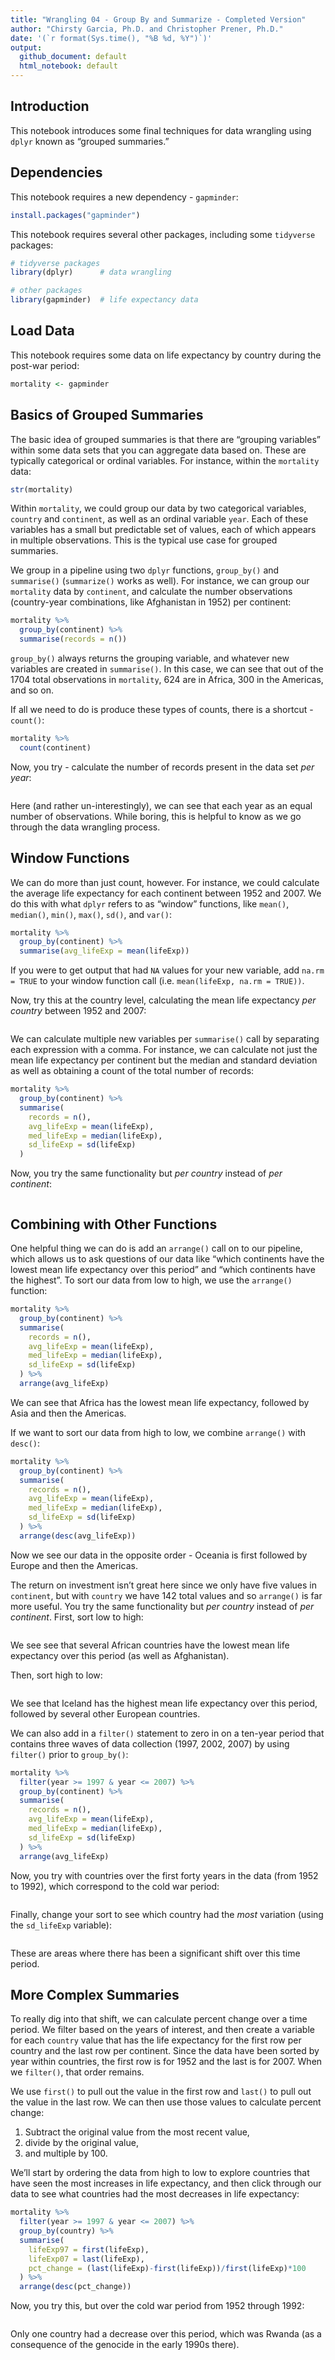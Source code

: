 ```yaml
---
title: "Wrangling 04 - Group By and Summarize - Completed Version"
author: "Chirsty Garcia, Ph.D. and Christopher Prener, Ph.D."
date: '(`r format(Sys.time(), "%B %d, %Y")`)'
output:
  github_document: default
  html_notebook: default
---
```


## Introduction
This notebook introduces some final techniques for data wrangling using `dplyr` known as "grouped summaries."

## Dependencies
This notebook requires a new dependency - `gapminder`:

```r
install.packages("gapminder")
```

This notebook requires several other packages, including some `tidyverse` packages:

```r
# tidyverse packages
library(dplyr)      # data wrangling

# other packages
library(gapminder)  # life expectancy data
```

## Load Data
This notebook requires some data on life expectancy by country during the post-war period:

```r
mortality <- gapminder
```

## Basics of Grouped Summaries
The basic idea of grouped summaries is that there are "grouping variables" within some data sets that you can aggregate data based on. These are typically categorical or ordinal variables. For instance, within the `mortality` data:

```r
str(mortality)
```

Within `mortality`, we could group our data by two categorical variables, `country` and `continent`, as well as an ordinal variable `year`. Each of these variables has a small but predictable set of values, each of which appears in multiple observations. This is the typical use case for grouped summaries.

We group in a pipeline using two `dplyr` functions, `group_by()` and `summarise()` (`summarize()` works as well). For instance, we can group our `mortality` data by `continent`, and calculate the number observations (country-year combinations, like Afghanistan in 1952) per continent:

```r
mortality %>%
  group_by(continent) %>%
  summarise(records = n())
```

`group_by()` always returns the grouping variable, and whatever new variables are created in `summarise()`. In this case, we can see that out of the 1704 total observations in `mortality`, 624 are in Africa, 300 in the Americas, and so on.

If all we need to do is produce these types of counts, there is a shortcut - `count()`:

```r
mortality %>%
  count(continent)
```

Now, you try - calculate the number of records present in the data set *per year*:

```r

```

Here (and rather un-interestingly), we can see that each year as an equal number of observations. While boring, this is helpful to know as we go through the data wrangling process.

## Window Functions

We can do more than just count, however. For instance, we could calculate the average life expectancy for each continent between 1952 and 2007. We do this with what `dplyr` refers to as "window" functions, like `mean()`, `median()`, `min()`, `max()`, `sd()`, and `var()`:

```r
mortality %>%
  group_by(continent) %>%
  summarise(avg_lifeExp = mean(lifeExp))
```

If you were to get output that had `NA` values for your new variable, add `na.rm = TRUE` to your window function call (i.e. `mean(lifeExp, na.rm = TRUE))`.

Now, try this at the country level, calculating the mean life expectancy *per country* between 1952 and 2007:

```r

```

We can calculate multiple new variables per `summarise()` call by separating each expression with a comma. For instance, we can calculate not just the mean life expectancy per continent but the median and standard deviation as well as obtaining a count of the total number of records:

```r
mortality %>%
  group_by(continent) %>%
  summarise(
    records = n(),
    avg_lifeExp = mean(lifeExp),
    med_lifeExp = median(lifeExp),
    sd_lifeExp = sd(lifeExp)
  )
```

Now, you try the same functionality but *per country* instead of *per continent*:

```r

```

## Combining with Other Functions

One helpful thing we can do is add an `arrange()` call on to our pipeline, which allows us to ask questions of our data like "which continents have the lowest mean life expectancy over this period" and "which continents have the highest". To sort our data from low to high, we use the `arrange()` function:

```r
mortality %>%
  group_by(continent) %>%
  summarise(
    records = n(),
    avg_lifeExp = mean(lifeExp),
    med_lifeExp = median(lifeExp),
    sd_lifeExp = sd(lifeExp)
  ) %>%
  arrange(avg_lifeExp)
```

We can see that Africa has the lowest mean life expectancy, followed by Asia and then the Americas.

If we want to sort our data from high to low, we combine `arrange()` with `desc()`:

```r
mortality %>%
  group_by(continent) %>%
  summarise(
    records = n(),
    avg_lifeExp = mean(lifeExp),
    med_lifeExp = median(lifeExp),
    sd_lifeExp = sd(lifeExp)
  ) %>%
  arrange(desc(avg_lifeExp))
```

Now we see our data in the opposite order - Oceania is first followed by Europe and then the Americas.

The return on investment isn't great here since we only have five values in `continent`, but with `country` we have 142 total values and so `arrange()` is far more useful. You try the same functionality but *per country* instead of *per continent*. First, sort low to high:

```r

```

We see see that several African countries have the lowest mean life expectancy over this period (as well as Afghanistan).

Then, sort high to low:

```r

```

We see that Iceland has the highest mean life expectancy over this period, followed by several other European countries.

We can also add in a `filter()` statement to zero in on a ten-year period that contains three waves of data collection (1997, 2002, 2007) by using `filter()` prior to `group_by()`:

```r
mortality %>%
  filter(year >= 1997 & year <= 2007) %>%
  group_by(continent) %>%
  summarise(
    records = n(),
    avg_lifeExp = mean(lifeExp),
    med_lifeExp = median(lifeExp),
    sd_lifeExp = sd(lifeExp)
  ) %>%
  arrange(avg_lifeExp)
```

Now, you try with countries over the first forty years in the data (from 1952 to 1992), which correspond to the cold war period:

```r

```

Finally, change your sort to see which country had the *most* variation (using the `sd_lifeExp` variable):

```r

```

These are areas where there has been a significant shift over this time period.

## More Complex Summaries

To really dig into that shift, we can calculate percent change over a time period. We filter based on the years of interest, and then create a variable for each `country` value that has the life expectancy for the first row per country and the last row per continent. Since the data have been sorted by year within countries, the first row is for 1952 and the last is for 2007. When we `filter()`, that order remains.

We use `first()` to pull out the value in the first row and `last()` to pull out the value in the last row. We can then use those values to calculate percent change:

1. Subtract the original value from the most recent value,
2. divide by the original value,
3. and multiple by 100.

We'll start by ordering the data from high to low to explore countries that have seen the most increases in life expectancy, and then click through our data to see what countries had the most decreases in life expectancy:

```r
mortality %>%
  filter(year >= 1997 & year <= 2007) %>%
  group_by(country) %>%
  summarise(
    lifeExp97 = first(lifeExp),
    lifeExp07 = last(lifeExp),
    pct_change = (last(lifeExp)-first(lifeExp))/first(lifeExp)*100
  ) %>%
  arrange(desc(pct_change))
```

Now, you try this, but over the cold war period from 1952 through 1992:

```r

```

Only one country had a decrease over this period, which was Rwanda (as a consequence of the genocide in the early 1990s there).
